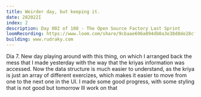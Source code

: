 ```yaml
---
title: Weirder day, but keeping it.
date: 282022I
index: 2
description: Day 002 of 108 - The Open Source Factory Last Sprint
loomRecording: https://www.loom.com/share/9cbaae696a094db0a3e38d8de28cff96
building: www.rudraky.com
---
```


Dia 7. New day playing around with this thing, on which I arranged back the mess that I made yesterday with the way that the kriyas information was accessed. Now the data structure is much easier to understand, as the kriya is just an array of different exercizes, which makes it easier to move from one to the next one in the UI. I made some good progress, with some styling that is not good but tomorrow Ill work on that
